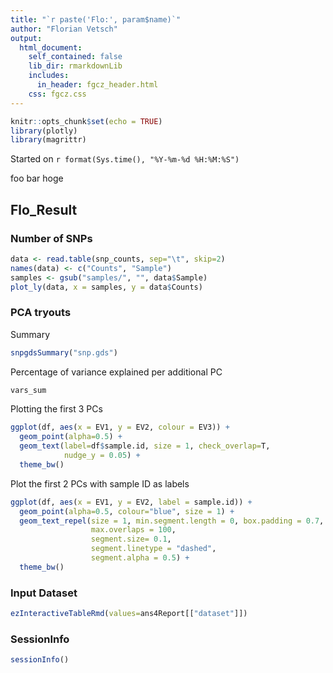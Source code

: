 ```yaml
---
title: "`r paste('Flo:', param$name)`"
author: "Florian Vetsch"
output: 
  html_document:
    self_contained: false
    lib_dir: rmarkdownLib
    includes:
      in_header: fgcz_header.html
    css: fgcz.css
---
```


```r
knitr::opts_chunk$set(echo = TRUE)
library(plotly)
library(magrittr)
```
Started on `r format(Sys.time(), "%Y-%m-%d %H:%M:%S")`

foo bar hoge

## Flo_Result {.tabset}

### Number of SNPs

```r
data <- read.table(snp_counts, sep="\t", skip=2)
names(data) <- c("Counts", "Sample")
samples <- gsub("samples/", "", data$Sample)
plot_ly(data, x = samples, y = data$Counts)
```
### PCA tryouts

Summary
```r
snpgdsSummary("snp.gds")
```

Percentage of variance explained per additional PC
```r
vars_sum
```

Plotting the first 3 PCs
```r
ggplot(df, aes(x = EV1, y = EV2, colour = EV3)) +
  geom_point(alpha=0.5) +
  geom_text(label=df$sample.id, size = 1, check_overlap=T,
            nudge_y = 0.05) +
  theme_bw()
```

Plot the first 2 PCs with sample ID as labels
```r
ggplot(df, aes(x = EV1, y = EV2, label = sample.id)) +
  geom_point(alpha=0.5, colour="blue", size = 1) +
  geom_text_repel(size = 1, min.segment.length = 0, box.padding = 0.7,
                  max.overlaps = 100,
                  segment.size= 0.1,
                  segment.linetype = "dashed",
                  segment.alpha = 0.5) +
  theme_bw()
```


### Input Dataset
```r
ezInteractiveTableRmd(values=ans4Report[["dataset"]])
```

### SessionInfo
```r
sessionInfo()
```
